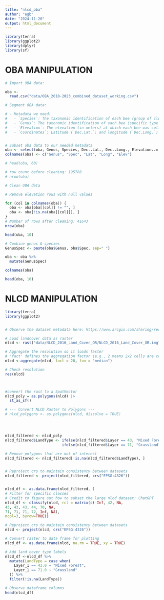 ```yaml
---
title: "nlcd_oba"
author: "egb"
date: "2024-11-20"
output: html_document
---
```

```r
library(terra)
library(ggplot2)
library(dplyr)
library(sf)
```


# OBA MANIPULATION

```r

# Import OBA data:

oba <-
  read.csv("data/OBA_2018-2023_combined_dataset_working.csv")

```

```r
# Segment OBA data: 

# - Metadata we need:
#   - `Species`: The taxonomic identification of each bee (group of closely related species)
#   - `Genus`: The taxonomic identification of each bee (specific type within Genus)
#   - `Elevation`: The elevation (in meters) at which each bee was collected.
#   - `Coordinates`: Latitude (`Dec.Lat.`) and longitude (`Dec.Long.`) in decimal degrees.


# Subset oba data to our needed metadata
oba <- select(oba, Genus, Species, Dec..Lat., Dec..Long., Elevation..m.)
colnames(oba) <- c("Genus", "Spec", "Lat", "Long", "Elev")

# head(oba, 60)

# row count before cleaning: 195788
# nrow(oba)

```


```r
# Clean OBA data

# Remove elevation rows with null values 

for (col in colnames(oba)) {
  oba <- oba[oba[[col]] != "", ]
  oba <- oba[!is.na(oba[[col]]), ]
}
# Number of rows after cleaning: 41643
nrow(oba)

head(oba, 10)
```



```r
# Combine genus & species 
GenusSpec <- paste(oba$Genus, oba$Spec, sep=" ")

oba <- oba %>%
  mutate(GenusSpec)

colnames(oba)

head(oba, 10)
```


# NLCD MANIPULATION 

```r

library(terra)
library(ggplot2)


# Observe the dataset metadata here: https://www.arcgis.com/sharing/rest/content/items/9bbaa64718774bbfbf5c6ade0edf86d3/info/metadata/metadata.xml?format=default&output=html 

# Load landcover data as raster 
nlcd <- rast("data/NLCD_2016_Land_Cover_OR/NLCD_2016_Land_Cover_OR.img")

# Aggregate the resolution so it loads faster 
# 'fact' defines the aggregation factor (e.g., 2 means 2x2 cells are combined into 1)
nlcd <-aggregate(nlcd, fact = 20, fun = "median")

# Check resolution
res(nlcd)



#convert the rast to a SpatVector
nlcd_poly = as.polygons(nlcd) |> 
  st_as_sf()

# --- Convert NLCD Raster to Polygons ---
# nlcd_polygons <- as.polygons(nlcd, dissolve = TRUE)




nlcd_filtered <- nlcd_poly
nlcd_filtered$LandType <- ifelse(nlcd_filtered$Layer == 43, "Mixed Forest",
                          ifelse(nlcd_filtered$Layer == 71, "Grassland", NA))

# Remove polygons that are not of interest
nlcd_filtered <- nlcd_filtered[!is.na(nlcd_filtered$LandType), ]


# Reproject crs to maintain consistency between datasets 
nlcd_filtered <- project(nlcd_filtered, crs("EPSG:4326"))


nlcd_df <- as.data.frame(nlcd_filtered, )
# Filter for specific classes
# Credit to figure out how to subset the large nlcd dataset: ChatGPT
nlcd_df <- classify(nlcd, rcl = matrix(c(-Inf, 42, NA,
43, 43, 43, 44, 70, NA,
71, 71, 71, 72, Inf, NA),
ncol=3, byrow=TRUE))

# Reproject crs to maintain consistency between datasets 
nlcd <- project(nlcd, crs("EPSG:4326"))

# Convert raster to data frame for plotting 
nlcd_df <- as.data.frame(nlcd, na.rm = TRUE, xy = TRUE)

# Add land cover type labels
nlcd_df <-nlcd_df %>%
  mutate(LandType = case_when(
    Layer_1 == 43.0 ~ "Mixed Forest",
    Layer_1 == 71.0 ~ "Grassland"
  )) %>%
  filter(!is.na(LandType))

# Observe dataframe columns 
head(nlcd_df)

```

